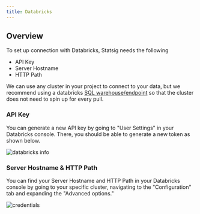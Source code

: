 ```yaml
---
title: Databricks
---
```


## Overview

To set up connection with Databricks, Statsig needs the following

- API Key
- Server Hostname
- HTTP Path

We can use any cluster in your project to connect to your data, but we recommend using a databricks [SQL warehouse/endpoint](https://docs.databricks.com/sql/admin/sql-endpoints.html) so that the cluster does not need to spin up for every pull. 

### API Key

You can generate a new API key by going to "User Settings" in your Databricks console. There, you should be able to generate a new token as shown below.

![databricks info](https://user-images.githubusercontent.com/108023879/188731186-ecdc0872-de06-4576-b387-fa08bdca447d.png)

### Server Hostname & HTTP Path

You can find your Server Hostname and HTTP Path in your Databricks console by going to your specific cluster, navigating to the "Configuration" tab and expanding the "Advanced options."

![credentials](https://user-images.githubusercontent.com/108023879/188737097-aaae54b7-081a-4989-8d85-370d9bfc8005.png)
